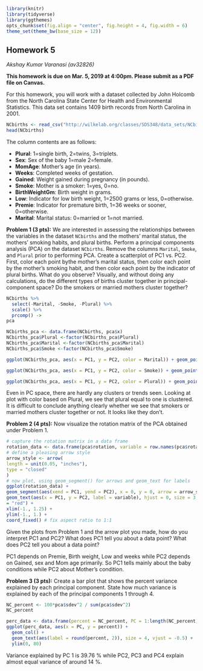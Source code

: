 ```r
library(knitr)
library(tidyverse)
library(ggthemes)
opts_chunk$set(fig.align = "center", fig.height = 4, fig.width = 6)
theme_set(theme_bw(base_size = 12))
```
## Homework 5
*Akshay Kumar Varanasi (av32826)*

**This homework is due on Mar. 5, 2019 at 4:00pm. Please submit as a PDF file on Canvas.**

For this homework, you will work with a dataset collected by John Holcomb from the North Carolina State Center for Health and Environmental Statistics. This data set contains 1409 birth records from North Carolina in 2001.

```r
NCbirths <- read_csv("http://wilkelab.org/classes/SDS348/data_sets/NCbirths.csv")
head(NCbirths)
```

The column contents are as follows:

+ **Plural**: 1=single birth, 2=twins, 3=triplets.
+ **Sex**: Sex of the baby 1=male 2=female.
+ **MomAge**: Mother's age (in years).
+ **Weeks**: Completed weeks of gestation.
+ **Gained**: Weight gained during pregnancy (in pounds).
+ **Smoke**: Mother is a smoker: 1=yes, 0=no.
+ **BirthWeightGm**: Birth weight in grams.
+ **Low**: Indicator for low birth weight, 1=2500 grams or less, 0=otherwise.
+ **Premie**: Indicator for premature birth, 1=36 weeks or sooner, 0=otherwise.
+ **Marital**: Marital status: 0=married or 1=not married.

**Problem 1 (3 pts):** We are interested in assessing the relationships between the variables in the dataset `NCbirths` and the mothers' marital status, the mothers' smoking habits, and plural births. Perform a principal components analysis (PCA) on the dataset `NCbirths`. Remove the columns `Marital`, `Smoke`, and `Plural` prior to performing PCA. Create a scatterplot of PC1 vs. PC2. First, color each point bythe  mother's marital status, then color each point by the mother's smoking habit, and then color each point by the indicator of plural births. What do you observe? Visually, and without doing any calculations, do the different types of births cluster together in principal-component space? Do the smokers or married mothers cluster together?

```r
NCbirths %>%
  select(-Marital, -Smoke, -Plural) %>%
  scale() %>%
  prcomp() ->
pca 

NCbirths_pca <- data.frame(NCbirths, pca$x)
NCbirths_pca$Plural <-factor(NCbirths_pca$Plural)
NCbirths_pca$Marital <-factor(NCbirths_pca$Marital)
NCbirths_pca$Smoke <-factor(NCbirths_pca$Smoke)

ggplot(NCbirths_pca, aes(x = PC1, y = PC2, color = Marital)) + geom_point()


```
```r
ggplot(NCbirths_pca, aes(x = PC1, y = PC2, color = Smoke)) + geom_point()
```


```r
ggplot(NCbirths_pca, aes(x = PC1, y = PC2, color = Plural)) + geom_point()
```

Even in PC space, there are hardly any clusters or trends seen. Looking at plot with color based on Plural, we see that plural equal to one is clustered. It is difficult to conclude anything clearly whether we see that smokers or married mothers cluster together or not. It looks like they don't.


**Problem 2 (4 pts):** Now visualize the rotation matrix of the PCA obtained under Problem 1. 
```r

# capture the rotation matrix in a data frame
rotation_data <- data.frame(pca$rotation, variable = row.names(pca$rotation))
# define a pleasing arrow style
arrow_style <- arrow(
length = unit(0.05, "inches"),
type = "closed"
)
# now plot, using geom_segment() for arrows and geom_text for labels
ggplot(rotation_data) +
geom_segment(aes(xend = PC1, yend = PC2), x = 0, y = 0, arrow = arrow_style)+
geom_text(aes(x = PC1, y = PC2, label = variable), hjust = 0, size = 3, color
= "red") +
xlim(-1., 1.25) +
ylim(-1., 1.) +
coord_fixed() # fix aspect ratio to 1:1

```

Given the plots from Problem 1 and the arrow plot you made, how do you interpret PC1 and PC2? What does PC1 tell you about a data point? What does PC2 tell you about a data point?

PC1 depends on Premie, Birth weight, Low and weeks while PC2 depends on  Gained, sex and Mom age primarily.  So PC1 tells mainly about the baby conditions while PC2 about Mother's condition. 


**Problem 3 (3 pts):** Create a bar plot that shows the percent variance explained by each principal component. State how much variance is explained by each of the principal components 1 through 4.

```r
NC_percent <- 100*pca$sdev^2 / sum(pca$sdev^2)
NC_percent

perc_data <- data.frame(percent = NC_percent, PC = 1:length(NC_percent))
ggplot(perc_data, aes(x = PC, y = percent)) + 
  geom_col() + 
  geom_text(aes(label = round(percent, 2)), size = 4, vjust = -0.5) + 
  ylim(0, 80)
```

Variance explained by PC 1 is 39.76 % while PC2, PC3 and PC4 explain almost equal variance of around 14 %. 
